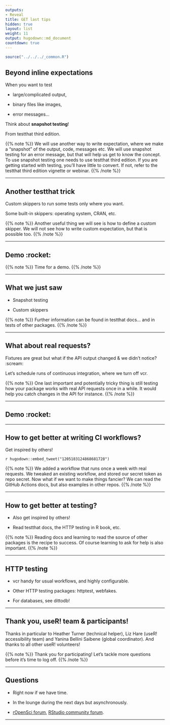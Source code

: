 ```yaml
---
outputs:
- Reveal
title: GET last tips
hidden: true
layout: list
weight: 11
output: hugodown::md_document
countdown: true
---
```


```r
source("../../../_common.R")
```

## Beyond inline expectations

When you want to test

* large/complicated output,

* binary files like images,

* error messages...

Think about **snapshot testing**!

From testthat third edition.

{{% note %}}
We will use another way to write expectation, where we make a "snapshot" of the output, code, messages etc. We will use snapshot testing for an error message, but that will help us get to know the concept.
To use snapshot testing one needs to use testthat third edition. If you are getting started with testing, you'll have little to convert. If not, refer to the testthat third edition vignette or webinar.
{{% /note %}}

---

## Another testthat trick

Custom skippers to run some tests only where you want.

Some built-in skippers: operating system, CRAN, etc.

{{% note %}}
Another useful thing we will see is how to define a custom skipper. We will not see how to write custom expectation, but that is possible too.
{{% /note %}}

---


## Demo :rocket:

{{% note %}}
Time for a demo.
{{% /note %}}

---

## What we just saw

* Snapshot testing

* Custom skippers

{{% note %}}
Further information can be found in testthat docs... and in tests of other packages.
{{% /note %}}

---

## What about real requests?

Fixtures are great but what if the API output changed & we didn't notice? :scream:

Let's schedule runs of continuous integration, where we turn off vcr.

{{% note %}}
One last important and potentially tricky thing is still testing how your package works with real API requests once in a while. It would help you catch changes in the API for instance.
{{% /note %}}

---

## Demo :rocket:

---

## How to get better at writing CI workflows?

Get inspired by others!

`r hugodown::embed_tweet("1205183124868681728")`

{{% note %}}
We added a workflow that runs once a week with real requests. We tweaked an existing workflow, and stored our secret token as repo secret. Now what if we want to make things fancier? We can read the GitHub Actions docs, but also examples in other repos.
{{% /note %}}

---

## How to get better at testing?

* Also get inspired by others!

* Read testthat docs, the HTTP testing in R book, etc. 

{{% note %}}
Reading docs and learning to read the source of other packages is the recipe to success. Of course learning to ask for help is also important.
{{% /note %}}

---

## HTTP testing

* vcr handy for usual workflows, and highly configurable.

* Other HTTP testing packages: httptest, webfakes.

* For databases, see dittodb!

---

## Thank you, useR! team & participants!

Thanks in particular to Heather Turner (technical helper), Liz Hare (useR! accessibility team) and Yanina Bellini Saibene (global coordinator).
And thanks to all other useR! volunteers!

{{% note %}}
Thank you for participating! Let's tackle more questions before it's time to log off.
{{% /note %}}

---

## Questions

* Right now if we have time.

* In the lounge during the next days but asynchronously.

* [rOpenSci forum](https://discuss.ropensci.org/), [RStudio community forum](https://community.rstudio.com/).

---
